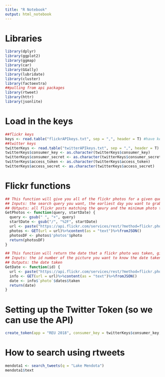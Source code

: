 ```yaml
---
title: "R Notebook"
output: html_notebook
---
```


Libraries
===

```r
library(dplyr)
library(ggplot2)
library(ggmap)
library(car)
library(GGally)
library(lubridate)
library(cluster)
library(factoextra)
##pulling from api packages
library(rtweet)
library(httr)
library(jsonlite)
```

Load in the keys
===

```r
##flickr keys
keys <- read.table("flickrAPIkeys.txt", sep = ",", header = T) #have key and secret
##twitter keys
twitterKeys <- read.table("twitterAPIkeys.txt", sep = ",", header = T)
twitterKeys$consumer_key <- as.character(twitterKeys$consumer_key)
twitterKeys$consumer_secret <- as.character(twitterKeys$consumer_secret)
twitterKeys$access_token <- as.character(twitterKeys$access_token)
twitterKeys$access_secret <- as.character(twitterKeys$access_secret)
```

Flickr functions
===

```r
## This function will give you all of the flickr photos for a given query, starting from a certain date that the photos were taken
## Inputs: the search query you want, the earliest day you want to grab that a photo was taken on
## OUtputs: all flickr posts matching the qeury and the minimum photo taken date that you specified
GetPhotos <- function(query, startDate) {
  query <- gsub(" ", "+", query)
  startDate <- gsub("/", "%2F", startDate)
  url <- paste("https://api.flickr.com/services/rest/?method=flickr.photos.search&api_key=",keys$key,"&text=",query,"&min_taken_date=",startDate,"&format=json&nojsoncallback=1&api_sig=",keys$secret, sep = "")
  photos <- GET(url = url)%>%content(as = "text")%>%fromJSON()
  photosDF <- photos$'photos'$photo
  return(photosDF)
}

## This function will return the date that a flickr photo was taken, given the id number of the picture
## Inputs: the id number of the picture you want to know the date taken
## Outputs: the date taken
GetDate <- function(id) {
  url <- paste("https://api.flickr.com/services/rest/?method=flickr.photos.getInfo&api_key=",keys$key,"&photo_id=",id,"&format=json&nojsoncallback=1&api_sig=",keys$secret, sep = "")
  info <- GET(url = url)%>%content(as = "text")%>%fromJSON()
  date <- info$`photo`$dates$taken
  return(date)
}
```

Setting up the Twitter Token (so we can use the API)
===

```r
create_token(app = "REU 2018", consumer_key = twitterKeys$consumer_key, consumer_secret =  twitterKeys$consumer_secret, access_token = twitterKeys$access_token, access_secret = twitterKeys$access_secret)
```

How to search using rtweets
===

```r
mendota1 <- search_tweets(q = "Lake Mendota")
mendota1$text
```

